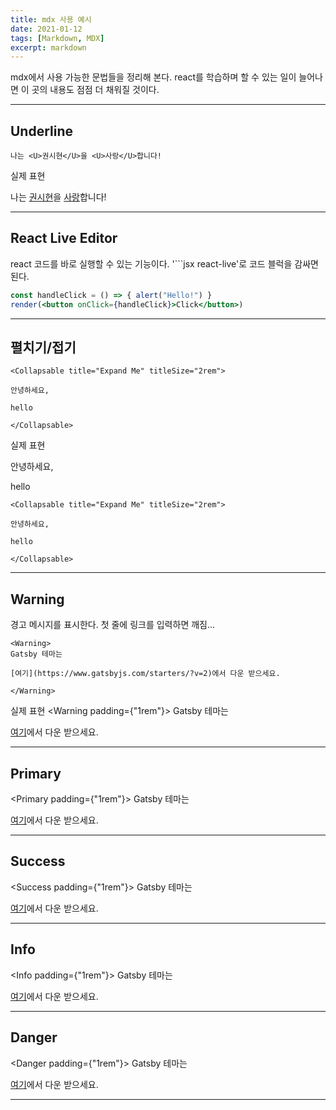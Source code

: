 ```yaml
---
title: mdx 사용 예시
date: 2021-01-12
tags: [Markdown, MDX]
excerpt: markdown
---
```


mdx에서 사용 가능한 문법들을 정리해 본다. react를 학습하며 할 수 있는 일이 늘어나면 이 곳의 내용도 점점 더 채워질 것이다.

---

## Underline

```mdx
나는 <U>권시현</U>을 <U>사랑</U>합니다!

```

실제 표현

나는 <U>권시현</U>을 <U>사랑</U>합니다!

---

## React Live Editor
react 코드를 바로 실행할 수 있는 기능이다. '```jsx react-live'로 코드 블럭을 감싸면 된다.
```jsx react-live
const handleClick = () => { alert("Hello!") }
render(<button onClick={handleClick}>Click</button>)

```

---

## 펼치기/접기

```mdx
<Collapsable title="Expand Me" titleSize="2rem">

안녕하세요,

hello

</Collapsable>

```

실제 표현
<Collapsable title="Expand Me" titleSize="2rem">

안녕하세요,

hello

```mdx
<Collapsable title="Expand Me" titleSize="2rem">

안녕하세요,

hello

</Collapsable>

```
</Collapsable>

---

## Warning

경고 메시지를 표시한다. 첫 줄에 링크를 입력하면 깨짐...
```mdx
<Warning>
Gatsby 테마는

[여기](https://www.gatsbyjs.com/starters/?v=2)에서 다운 받으세요.

</Warning>

```

실제 표현
<Warning padding={"1rem"}>
Gatsby 테마는

[여기](https://www.gatsbyjs.com/starters/?v=2)에서 다운 받으세요.

</Warning>

---

## Primary

<Primary padding={"1rem"}>
Gatsby 테마는

[여기](https://www.gatsbyjs.com/starters/?v=2)에서 다운 받으세요.

</Primary>

---

## Success

<Success padding={"1rem"}>
Gatsby 테마는

[여기](https://www.gatsbyjs.com/starters/?v=2)에서 다운 받으세요.

</Success>

---

## Info

<Info padding={"1rem"}>
Gatsby 테마는

[여기](https://www.gatsbyjs.com/starters/?v=2)에서 다운 받으세요.

</Info>

---

## Danger

<Danger padding={"1rem"}>
Gatsby 테마는

[여기](https://www.gatsbyjs.com/starters/?v=2)에서 다운 받으세요.

</Danger>

---